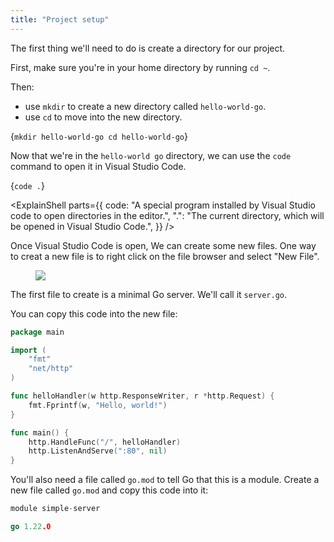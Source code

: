 ```yaml
---
title: "Project setup"
---
```




The first thing we'll need to do is create a directory for our project.

First, make sure you're in your home directory by running `cd ~`.

Then:

- use `mkdir` to create a new directory called `hello-world-go`.
- use `cd` to move into the new directory.

<Terminal>{`
mkdir hello-world-go
cd hello-world-go
`}</Terminal>

Now that we're in the `hello-world go` directory, we can use the `code` command to open it in Visual Studio Code.

<Terminal>{`
code .
`}</Terminal>

<ExplainShell
  parts={{
    code: "A special program installed by Visual Studio code to open directories in the editor.",
    ".": "The current directory, which will be opened in Visual Studio Code.",
  }}
/>

Once Visual Studio Code is open, We can create some new files. One way to creat a new file is to right click on the file browser and select "New File".

<figure>
  <img src="/new-file.png" style={{ maxWidth: 500, poddingTop: "2rem" }} />
</figure>

The first file to create is a minimal Go server. We'll call it `server.go`.

You can copy this code into the new file:

```go server.go
package main

import (
    "fmt"
    "net/http"
)

func helloHandler(w http.ResponseWriter, r *http.Request) {
    fmt.Fprintf(w, "Hello, world!")
}

func main() {
    http.HandleFunc("/", helloHandler)
    http.ListenAndServe(":80", nil)
}
```

You'll also need a file called `go.mod` to tell Go that this is a module. Create a new file called `go.mod` and copy this code into it:

```go go.mod
module simple-server

go 1.22.0
```
